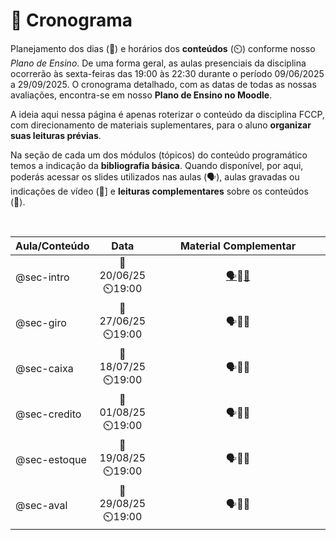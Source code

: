# 📅 Cronograma {#sec-schedule .unnumbered .unlisted}

Planejamento dos dias (📅) e horários dos **conteúdos** (⏲️) conforme nosso *Plano de Ensino*. De uma forma geral, as aulas presenciais da disciplina ocorrerão às sexta-feiras das 19:00 às 22:30 durante o período 09/06/2025 a 29/09/2025. O cronograma detalhado, com as datas de todas as nossas avaliações, encontra-se em nosso **Plano de Ensino no Moodle**.

A ideia aqui nessa página é apenas roterizar o conteúdo da disciplina FCCP, com direcionamento de materiais suplementares, para o aluno **organizar suas leituras prévias**.

Na seção de cada um dos módulos (tópicos) do conteúdo programático temos a indicação da **bibliografia básica**. Quando disponível, por aqui, poderás acessar os slides utilizados nas aulas (🗣️), aulas gravadas ou indicações de vídeo (🎥\] e **leituras complementares** sobre os conteúdos (📓).

<br>

| Aula/Conteúdo |       Data        |                                                                   Material Complementar                                                                   |
|:--------------|:-----------------:|:---------------------------------------------------------------------------------------------------------------------------------------------------------:|
| @sec-intro    | 📅20/06/25⏲️19:00 | [🗣](/resources/intro-ppt.html)🎥[📓](https://medium.com/@fabiofigueiredo_44303/resenha-do-livro-desafio-aos-deuses-a-hist%C3%B3ria-do-risco-9607fab2aa30) |
| @sec-giro     | 📅27/06/25⏲️19:00 |                                                                           🗣🎥📓                                                                           |
| @sec-caixa    | 📅18/07/25⏲️19:00 |                                                                           🗣🎥📓                                                                           |
| @sec-credito  | 📅01/08/25⏲️19:00 |                                                                           🗣🎥📓                                                                           |
| @sec-estoque  | 📅19/08/25⏲️19:00 |                                                                           🗣🎥📓                                                                           |
| @sec-aval     | 📅29/08/25⏲️19:00 |                                                                           🗣🎥📓                                                                           |
